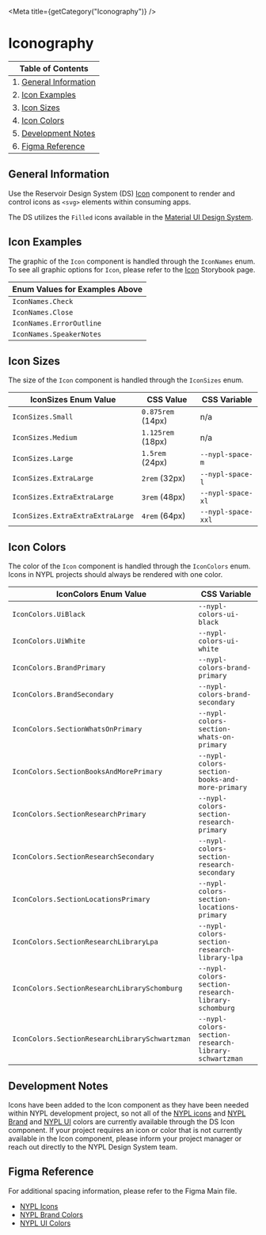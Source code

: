 

<Meta title={getCategory("Iconography")} />

# Iconography

| Table of Contents                              |
| ---------------------------------------------- |
| 1. [General Information](#general-information) |
| 2. [Icon Examples](#icon-examples)             |
| 3. [Icon Sizes](#icon-sizes)                   |
| 4. [Icon Colors](#icon-colors)                 |
| 5. [Development Notes](#development-notes)     |
| 6. [Figma Reference](#figma-reference)         |

## General Information

Use the Reservoir Design System (DS) [Icon](https://nypl.github.io/nypl-design-system/storybook-static/?path=/docs/icon--control-props)
component to render and control icons as `<svg>` elements within consuming apps.

The DS utilizes the `Filled` icons available in the [Material UI Design System](https://material-ui.com/components/material-icons/).

## Icon Examples

The graphic of the `Icon` component is handled through the `IconNames` enum. To see all graphic options
for `Icon`, please refer to the [Icon](https://nypl.github.io/nypl-design-system/storybook-static/?path=/docs/icon--control-props)
Storybook page.

<Canvas>
  <DSProvider>
    <Stack spacing="s" direction="row">
      <Icon
        decorative
        size={IconSizes.ExtraExtraExtraLarge}
        name={IconNames.Check}
      />
      <Icon
        decorative
        size={IconSizes.ExtraExtraExtraLarge}
        name={IconNames.Close}
      />
      <Icon
        decorative
        size={IconSizes.ExtraExtraExtraLarge}
        name={IconNames.ErrorOutline}
      />
      <Icon
        decorative
        size={IconSizes.ExtraExtraExtraLarge}
        name={IconNames.SpeakerNotes}
      />
    </Stack>
  </DSProvider>
</Canvas>

| Enum Values for Examples Above |
| ------------------------------ |
| `IconNames.Check`              |
| `IconNames.Close`              |
| `IconNames.ErrorOutline`       |
| `IconNames.SpeakerNotes`       |

## Icon Sizes

The size of the `Icon` component is handled through the `IconSizes` enum.

<Canvas>
  <DSProvider>
    <Stack spacing="s" direction="row" alignItems="center">
      <Icon size={IconSizes.Small} name={IconNames.Check} />
      <Icon size={IconSizes.Medium} name={IconNames.Check} />
      <Icon size={IconSizes.Large} name={IconNames.Check} />
      <Icon size={IconSizes.ExtraLarge} name={IconNames.Check} />
      <Icon size={IconSizes.ExtraExtraLarge} name={IconNames.Check} />
      <Icon size={IconSizes.ExtraExtraExtraLarge} name={IconNames.Check} />
    </Stack>
  </DSProvider>
</Canvas>

| IconSizes Enum Value             | CSS Value         | CSS Variable       |
| -------------------------------- | ----------------- | ------------------ |
| `IconSizes.Small`                | `0.875rem` (14px) | n/a                |
| `IconSizes.Medium`               | `1.125rem` (18px) | n/a                |
| `IconSizes.Large`                | `1.5rem` (24px)   | `--nypl-space-m`   |
| `IconSizes.ExtraLarge`           | `2rem` (32px)     | `--nypl-space-l`   |
| `IconSizes.ExtraExtraLarge`      | `3rem` (48px)     | `--nypl-space-xl`  |
| `IconSizes.ExtraExtraExtraLarge` | `4rem` (64px)     | `--nypl-space-xxl` |

## Icon Colors

The color of the `Icon` component is handled through the `IconColors` enum.
Icons in NYPL projects should always be rendered with one color.

<Canvas>
  <DSProvider>
    <Stack spacing="s" direction="row">
      <Icon size={IconSizes.ExtraExtraExtraLarge} name={IconNames.Check} />
      <Icon
        name={IconNames.Check}
        size={IconSizes.ExtraExtraExtraLarge}
        color={IconColors.BrandPrimary}
      />
      <Icon
        name={IconNames.Check}
        size={IconSizes.ExtraExtraExtraLarge}
        color={IconColors.SectionResearchPrimary}
      />
      <Icon
        name={IconNames.Check}
        size={IconSizes.ExtraExtraExtraLarge}
        color={IconColors.SectionResearchLibrarySchwartzman}
      />
      <Icon
        name={IconNames.Check}
        size={IconSizes.ExtraExtraExtraLarge}
        color={IconColors.SectionResearchLibrarySchomburg}
      />
    </Stack>
  </DSProvider>
</Canvas>

| IconColors Enum Value                          | CSS Variable                                         |
| ---------------------------------------------- | ---------------------------------------------------- |
| `IconColors.UiBlack`                           | `--nypl-colors-ui-black`                             |
| `IconColors.UiWhite`                           | `--nypl-colors-ui-white`                             |
| `IconColors.BrandPrimary`                      | `--nypl-colors-brand-primary`                        |
| `IconColors.BrandSecondary`                    | `--nypl-colors-brand-secondary`                      |
| `IconColors.SectionWhatsOnPrimary`             | `--nypl-colors-section-whats-on-primary`             |
| `IconColors.SectionBooksAndMorePrimary`        | `--nypl-colors-section-books-and-more-primary`       |
| `IconColors.SectionResearchPrimary`            | `--nypl-colors-section-research-primary`             |
| `IconColors.SectionResearchSecondary`          | `--nypl-colors-section-research-secondary`           |
| `IconColors.SectionLocationsPrimary`           | `--nypl-colors-section-locations-primary`            |
| `IconColors.SectionResearchLibraryLpa`         | `--nypl-colors-section-research-library-lpa`         |
| `IconColors.SectionResearchLibrarySchomburg`   | `--nypl-colors-section-research-library-schomburg`   |
| `IconColors.SectionResearchLibrarySchwartzman` | `--nypl-colors-section-research-library-schwartzman` |

## Development Notes

Icons have been added to the Icon component as they have been needed within NYPL
development project, so not all of the [NYPL icons](https://www.figma.com/file/qShodlfNCJHb8n03IFyApM/?node-id=10734%3A3945)
and [NYPL Brand](https://www.figma.com/file/qShodlfNCJHb8n03IFyApM/Main?node-id=15454%3A47007)
and [NYPL UI](https://www.figma.com/file/qShodlfNCJHb8n03IFyApM/Main?node-id=14989%3A37)
colors are currently available through the DS Icon component. If your project
requires an icon or color that is not currently available in the Icon component,
please inform your project manager or reach out directly to the NYPL Design
System team.

## Figma Reference

For additional spacing information, please refer to the Figma Main file.

- [NYPL Icons](https://www.figma.com/file/qShodlfNCJHb8n03IFyApM/?node-id=10734%3A3945)
- [NYPL Brand Colors](https://www.figma.com/file/qShodlfNCJHb8n03IFyApM/Main?node-id=15454%3A47007)
- [NYPL UI Colors](https://www.figma.com/file/qShodlfNCJHb8n03IFyApM/Main?node-id=14989%3A37)
